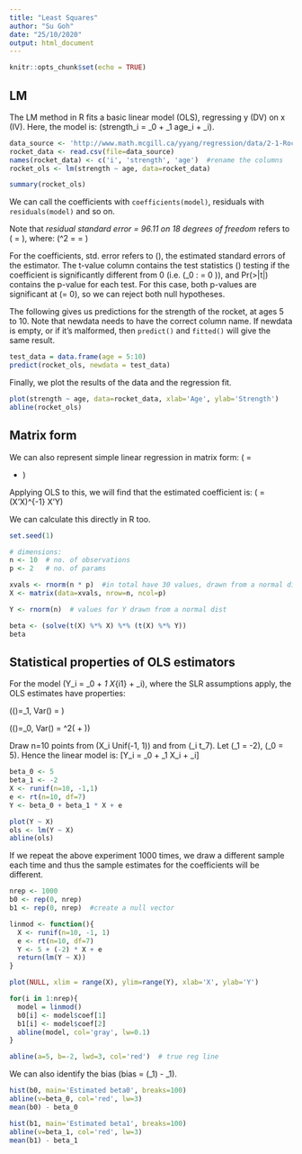 ```yaml
---
title: "Least Squares"
author: "Su Goh"
date: "25/10/2020"
output: html_document
---
```


```r
knitr::opts_chunk$set(echo = TRUE)
```

## LM
The LM method in R fits a basic linear model (OLS), regressing y (DV) on x (IV). Here, the model is: \(strength_i = \beta_0 + \beta_1 \cdot age_i + \epsilon_i\).
```r
data_source <- 'http://www.math.mcgill.ca/yyang/regression/data/2-1-RocketProp.csv'
rocket_data <- read.csv(file=data_source)
names(rocket_data) <- c('i', 'strength', 'age')  #rename the columns
rocket_ols <- lm(strength ~ age, data=rocket_data)

summary(rocket_ols)
```

We can call the coefficients with `coefficients(model)`, residuals with `residuals(model)` and so on.

Note that *residual standard error = 96.11 on 18 degrees of freedom* refers to \(\hat{\sigma} = \sqrt{\hat{\sigma}^2}\), where: 
  \(\hat{\sigma}^2 = \frac{\text{sum of squared residuals}}{n-2} = \frac{\sum^n_{i=1} (y_i - \hat{y}_i)^2}{n-2}\)
  
For the coefficients, std. error refers to \(\hat{se(\hat{\beta})}\), the estimated standard errors of the estimator. The t-value column contains the test statistics \(\frac{\hat{\beta}}{ese(\hat{\beta})}\) testing if the coefficient is significantly different from 0 (i.e. \(\textbf{H}_0 : \beta = 0 \)), and Pr(>|t|) contains the p-value for each test. For this case, both p-values are significant at \(\alpha = 0\), so we can reject both null hypotheses. 


The following gives us predictions for the strength of the rocket, at ages 5 to 10. Note that newdata needs to have the correct column name. If newdata is empty, or if it's malformed, then `predict()` and `fitted()` will give the same result.

```r
test_data = data.frame(age = 5:10)
predict(rocket_ols, newdata = test_data)
```


Finally, we plot the results of the data and the regression fit. 

```r
plot(strength ~ age, data=rocket_data, xlab='Age', ylab='Strength')
abline(rocket_ols)
```

## Matrix form

We can also represent simple linear regression in matrix form:
\(\begin{pmatrix} Y_1 \\ Y_2 \\ ... \\ Y_n \end{pmatrix} =  
\begin{pmatrix} 1 & X_{11} \\ 1 & X_{21} \\ ... \\ 1 & X_{n1} \end{pmatrix} \cdot 
\begin{pmatrix} \beta_0 \\ \beta_1 \end{pmatrix} +
\begin{pmatrix} \epsilon_1 \\ \epsilon_2 \\ ... \\ \epsilon_n \end{pmatrix}\)

Applying OLS to this, we will find that the estimated coefficient is:
\(\hat{\beta_1} = (X'X)^{-1} X'Y\)

We can calculate this directly in R too.

```r
set.seed(1)

# dimensions:
n <- 10  # no. of observations
p <- 2   # no. of params

xvals <- rnorm(n * p)  #in total have 30 values, drawn from a normal dist
X <- matrix(data=xvals, nrow=n, ncol=p)

Y <- rnorm(n)  # values for Y drawn from a normal dist

beta <- (solve(t(X) %*% X) %*% (t(X) %*% Y))
beta
```


## Statistical properties of OLS estimators
For the model \(Y_i = \beta_0 + \beta_1 X_{i1} + \epsilon_i\), where the SLR assumptions apply, the OLS estimates have properties: 

\(\mathbb{E}(\hat{\beta_1})=\beta_1, Var(\hat{\beta_1}) = \frac{\sigma^2}{S_{xx}}\)

\(\mathbb{E}(\hat{\beta_0})=\beta_0, Var(\hat{\beta_0}) = \sigma^2(\frac{1}{n} + \frac{\bar{x}_1^2}{S_{xx}})\)

Draw n=10 points from \(X_i \sim Unif(-1, 1)\) and from \(\epsilon_i \sim t_7\). 
Let \(\beta_1 = -2\), \(\beta_0 = 5\).
Hence the linear model is: \[Y_i = \beta_0 + \beta_1 X_i + \epsilon_i\]

```r
beta_0 <- 5
beta_1 <- -2
X <- runif(n=10, -1,1)
e <- rt(n=10, df=7)
Y <- beta_0 + beta_1 * X + e

plot(Y ~ X)
ols <- lm(Y ~ X)
abline(ols)
```

If we repeat the above experiment 1000 times, we draw a different sample each time and thus the sample estimates for the coefficients will be different. 

```r
nrep <- 1000
b0 <- rep(0, nrep)
b1 <- rep(0, nrep)  #create a null vector 

linmod <- function(){
  X <- runif(n=10, -1, 1)
  e <- rt(n=10, df=7)
  Y <- 5 + (-2) * X + e
  return(lm(Y ~ X))
}

plot(NULL, xlim = range(X), ylim=range(Y), xlab='X', ylab='Y')

for(i in 1:nrep){
  model = linmod()
  b0[i] <- model$coef[1] 
  b1[i] <- model$coef[2]
  abline(model, col='gray', lw=0.1)
}

abline(a=5, b=-2, lwd=3, col='red')  # true reg line
```


We can also identify the bias \(bias = \mathbb{E}(\hat{\beta}_1) - \beta_1\).

```r

hist(b0, main='Estimated beta0', breaks=100)
abline(v=beta_0, col='red', lw=3)
mean(b0) - beta_0

hist(b1, main='Estimated beta1', breaks=100)
abline(v=beta_1, col='red', lw=3)
mean(b1) - beta_1
```




